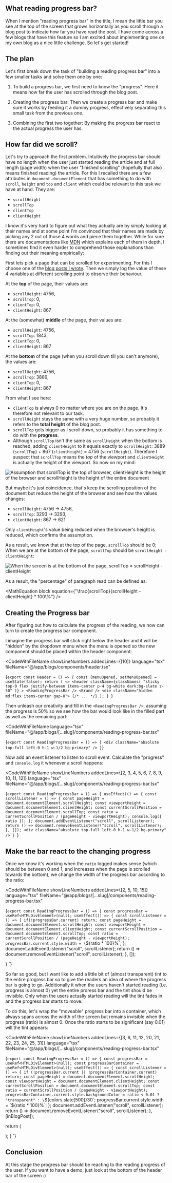 ## What reading progress bar?

When I mention "reading progress bar" in the title, I mean the little bar you see at the top of the screen that grows horizontally as you scroll through a blog post to indicate how far you have read the post. I have come across a few blogs that have this feature so I am excited about implementing one on my own blog as a nice little challenge. So let's get started!

## The plan

Let's first break down the task of "building a reading progress bar" into a few smaller tasks and solve them one by one:

1. To build a progress bar, we first need to know the "progress". Here it means how far the user has scrolled through the blog post.

2. Creating the progress bar: Then we create a progress bar and make sure it works by feeding it a dummy progress, effectively separating this small task from the previous one.

3. Combining the first two together: By making the progress bar react to the actual progress the user has.

## How far did we scroll?

Let's try to approach the first problem. Intuitively the progress bar should have no length when the user just started reading the article and at full length (page width) when the user "finished scrolling" (hopefully that also means finished reading) the article. For this I recalled there are a few attributes in `document.documentElement` that has something to do with `scroll`, `height` and `top` and `client` which could be relevant to this task we have at hand. They are:

- `scrollHeight`
- `scrollTop`
- `clientTop`
- `clientHeight`

I know it's very hard to figure out what they actually are by simply looking
at their names and at some point I'm convinced that their names are made by picking
any 2 out of those 4 words and piece them together. While for sure there are documentations
like [MDN](https://developer.mozilla.org/en-US/) which explains each of them in
depth, I sometimes find it even harder to comprehend those explanations than finding
out their meaning empirically:

First lets pick a page that can be scrolled for experimenting. For this I choose one of the [blog posts I wrote](https://www.travis.engineering/blogs/2024/05/return-never-never-return). Then we simply log the value of these 4 variables at different scrolling point to observe their behaviour.

At the **top** of the page, their values are:

- `scrollHeight`: 4756,
- `scrollTop`: 0,
- `clientTop`: 0,
- `clientHeight`: 867

At the (somewhat) **middle** of the page, their values are:

- `scrollHeight`: 4756,
- `scrollTop`: 1843,
- `clientTop`: 0,
- `clientHeight`: 867

At the **bottom** of the page (when you scroll down till you can't anymore), the values are:

- `scrollHeight`: 4756,
- `scrollTop`: 3889,
- `clientTop`: 0,
- `clientHeight`: 867

From what I see here:

- `clientTop` is always 0 no matter where you are on the page. It's therefore not relevant to our task.
- `scrollHeight` stays the same with a very huge number, so probably it refers to the **total height** of the blog post.
- `scrollTop` gets bigger as I scroll down, so probably it has something to do with the **progress**.
- Although `scrollTop` isn't the same as `scrollHeight` when the bottom is reached, adding `clientHeight` to it equals exactly to `scrollHeight`: 3889 (`scrollTop`) + 867 (`clientHeight`) = 4756 (`scrollHeight`). Therefore I suspect that `scrollTop` means the _top_ of the viewport and `clientHeight` is actually the height of the viewport. So now on my mind:

![Assumption that scrollTop is the top of browser, clientHeight is the height of the browser and scrollHeight is the height of the entire document](/blogs/2024/05/scroll-percentage-bar/illustration-1.png)

But maybe it's just coincidence, that's keep the scrolling position of the document but reduce the height of the browser and see how the values changes:

- `scrollHeight`: 4756 -> 4756,
- `scrollTop`: 3293 -> 3293,
- `clientHeight`: 867 -> 621

Only `clientHeight`'s value being reduced when the browser's height is reduced, which confirms the assumption.

As a result, we know that at the top of the page, `scrollTop` should be 0; When we are at the bottom of the page, `scrollTop` should be `scrollHeight - clientHeight`:

![When the screen is at the bottom of the page, scrollTop = scrollHeight - clientHeight](/blogs/2024/05/scroll-percentage-bar/illustration-2.png)

As a result, the "percentage" of paragraph read can be defined as:

<MathEquation
  block
  equation={"\\frac{scrollTop}{scrollHeight - clientHeight} * 100\\%"}
/>

## Creating the Progress bar

After figuring out how to calculate the progress of the reading, we now can turn to create the progress bar component.

I imagine the progress bar will stick right below the header and it will be "hidden" by the dropdown menu when the menu is opened so the new component should be placed within the header component:

<CodeWithFileName
  showLineNumbers
  addedLines={[10]}
  language="tsx"
  fileName="@/app/blogs/components/header.tsx"
>
  {`export const Header = () => {
  const [menuOpened, setMenuOpened] = useState(false);
  return (
    <>
      <header
        className={classNames(
          "sticky top-0 flex justify-between items-center p-4 bg-white dark:bg-slate z-50"
        )}
      >
        <ReadingProgressBar />
        <Brand />
        <div className="hidden md:flex items-center gap-8">
    {/* ... */}
  );
}
`}
</CodeWithFileName>

Then unleash our creativity and fill in the `<ReadingProgressBar />`, assuming the progress is 50% so we see how the bar would look like in the filled part as well as the remaining part:

<CodeWithFileName
  language="tsx"
  fileName="@/app/blogs/[...slug]/components/reading-progress-bar.tsx"
>
  {`export const ReadingProgressBar = () => {
    <div className="absolute top-full left-0 h-1 w-1/2 bg-primary" />
  }`}
</CodeWithFileName>

Now add an event listener to listen to scroll event. Calculate the "progress" and `console.log` it whenever a scroll happens:

<CodeWithFileName
  showLineNumbers
  addedLines={[2, 3, 4, 5, 6, 7, 8, 9, 10, 11, 12]}
  language="tsx"
  fileName="@/app/blogs/[...slug]/components/reading-progress-bar.tsx"
>
  {`export const ReadingProgressBar = () => {
    useEffect(() => {
      const scrollListener = () => {
        const pageHeight = document.documentElement.scrollHeight;
        const viewportHeight = document.documentElement.clientHeight;
        const currentScrollPosition = document.documentElement.scrollTop;
        const ratio = currentScrollPosition / (pageHeight - viewportHeight);
        console.log({ ratio });
      };
      document.addEventListener("scroll", scrollListener);
      return () => document.removeEventListener("scroll", scrollListener);
    }, []);
    <div className="absolute top-full left-0 h-1 w-1/2 bg-primary" />
  }
`}
</CodeWithFileName>

## Make the bar react to the changing progress

Once we know it's working when the `ratio` logged makes sense (which should be between 0 and 1, and increases when the page is scrolled towards the bottom), we change the width of the progress bar according to the ratio:

<CodeWithFileName
  showLineNumbers
  addedLines={[2, 5, 10, 15]}
  language="tsx"
  fileName="@/app/blogs/[...slug]/components/reading-progress-bar.tsx"
>
  {`export const ReadingProgressBar = () => {
    const progressBar = useRef<HTMLDivElement>(null);
    useEffect(() => {
      const scrollListener = () => {
        if(!progressBar.current) return;
        const pageHeight = document.documentElement.scrollHeight;
        const viewportHeight = document.documentElement.clientHeight;
        const currentScrollPosition = document.documentElement.scrollTop;
        const ratio = currentScrollPosition / (pageHeight - viewportHeight);
        progressBar.current.style.width = \`\${ratio * 100}%\`;
      };
      document.addEventListener("scroll", scrollListener);
      return () => document.removeEventListener("scroll", scrollListener);
    }, []);
    <div ref={progressBar} className="absolute top-full left-0 h-1 w-1/2 bg-primary" />
  }
`}
</CodeWithFileName>

So far so good, but I want like to add a little bit of (almost transparent) tint to the entire progress bar so to give the readers an idea of where the progress bar is going to go. Additionally it when the users haven't started reading (i.e. progress is almost 0) yet the entire proress bar and the tint should be invisible. Only when the users actually started reading will the tint fades in and the progress bar starts to move:

To do this, let's wrap the "moveable" progress bar into a container, which always
spans across the width of the screen but remains invisible when the progress (ratio)
is almost 0. Once the ratio starts to be significant (say 0.01) will the tint appears:

<CodeWithFileName
  showLineNumbers
  addedLines={[3, 6, 11, 12, 20, 21, 22, 23, 24, 25, 31]}
  language="tsx"
  fileName="@/app/blogs/[...slug]/components/reading-progress-bar.tsx"
>
  {`export const ReadingProgressBar = () => {
  const progressBar = useRef<HTMLDivElement>(null);
  const progressBarContainer = useRef<HTMLDivElement>(null);
  useEffect(() => {
    const scrollListener = () => {
      if (!progressBar.current || !progressBarContainer.current) return;
      const pageHeight = document.documentElement.scrollHeight;
      const viewportHeight = document.documentElement.clientHeight;
      const currentScrollPosition = document.documentElement.scrollTop;
      const ratio = currentScrollPosition / (pageHeight - viewportHeight);
      progressBarContainer.current.style.backgroundColor =
        ratio < 0.01 ? "transparent" : \`\${colors.slate[500]}30\`;
      progressBar.current.style.width = \`\${ratio * 100}%\`;
    };
    document.addEventListener("scroll", scrollListener);
    return () => document.removeEventListener("scroll", scrollListener);
  }, [inBlogPost]);

return (

<div
role="presentation"
ref={progressBarContainer}
className={classNames(
"absolute top-full left-0 right-0 h-1 md:h-2 -z-30 transition-colors duration-300"
)}>
<div
        role="progressbar"
        ref={progressBar}
        className="z-10 absolute top-0 left-0 h-full bg-primary "
      />
</div>
);
}
`}
</CodeWithFileName>

## Conclusion

At this stage the progress bar should be reacting to the reading progress of the user. If you want to have a demo, just look at the bottom of the header bar of the screen :)
